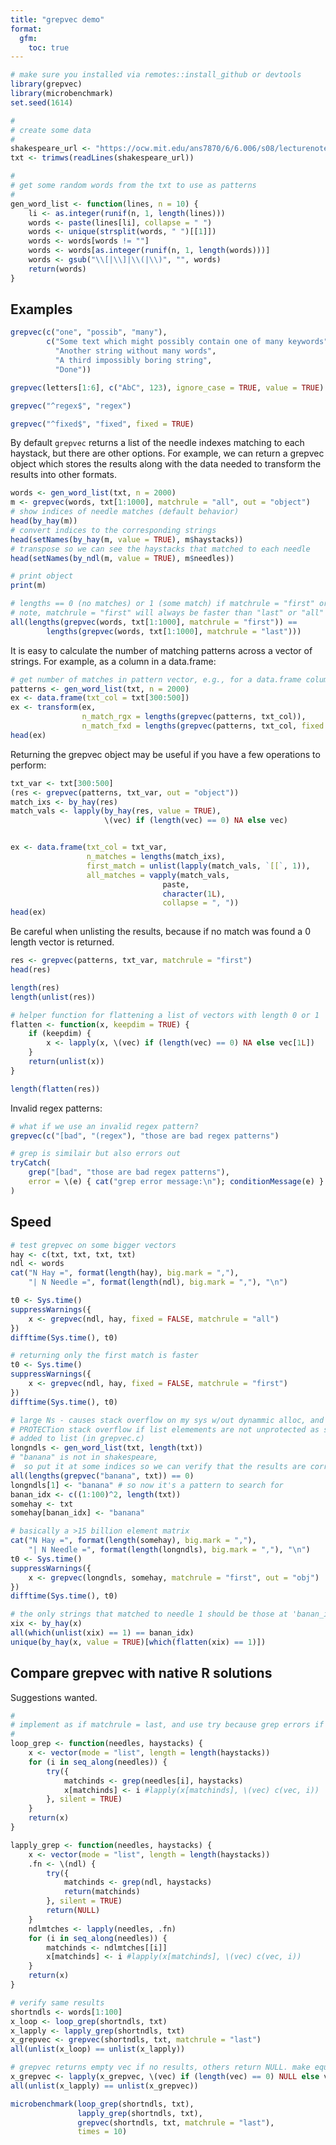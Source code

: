 ```yaml
---
title: "grepvec demo"
format: 
  gfm:
    toc: true
---
```




```r
# make sure you installed via remotes::install_github or devtools
library(grepvec)
library(microbenchmark)
set.seed(1614)

#
# create some data
#
shakespeare_url <- "https://ocw.mit.edu/ans7870/6/6.006/s08/lecturenotes/files/t8.shakespeare.txt"
txt <- trimws(readLines(shakespeare_url))

#
# get some random words from the txt to use as patterns
#
gen_word_list <- function(lines, n = 10) {
    li <- as.integer(runif(n, 1, length(lines)))
    words <- paste(lines[li], collapse = " ")
    words <- unique(strsplit(words, " ")[[1]])
    words <- words[words != ""]
    words <- words[as.integer(runif(n, 1, length(words)))]
    words <- gsub("\\[|\\]|\\(|\\)", "", words)
    return(words)
}

```


## Examples

```r
grepvec(c("one", "possib", "many"),
        c("Some text which might possibly contain one of many keywords",
          "Another string without many words",
          "A third impossibly boring string",
          "Done"))

grepvec(letters[1:6], c("AbC", 123), ignore_case = TRUE, value = TRUE)

grepvec("^regex$", "regex")

grepvec("^fixed$", "fixed", fixed = TRUE)

```

By default `grepvec` returns a list of the needle indexes matching to each haystack, but there are other options. For example, we can return a grepvec object which stores the results along with the data needed to transform the results into other formats.  



```r
words <- gen_word_list(txt, n = 2000)
m <- grepvec(words, txt[1:1000], matchrule = "all", out = "object")
# show indices of needle matches (default behavior)
head(by_hay(m))
# convert indices to the corresponding strings
head(setNames(by_hay(m, value = TRUE), m$haystacks))
# transpose so we can see the haystacks that matched to each needle
head(setNames(by_ndl(m, value = TRUE), m$needles))

# print object
print(m)
```


```r
# lengths == 0 (no matches) or 1 (some match) if matchrule = "first" or "last"
# note, matchrule = "first" will always be faster than "last" or "all"
all(lengths(grepvec(words, txt[1:1000], matchrule = "first")) ==
        lengths(grepvec(words, txt[1:1000], matchrule = "last")))
```

It is easy to calculate the number of matching patterns across a vector of strings. For example, as a column in a data.frame:  

```r
# get number of matches in pattern vector, e.g., for a data.frame column
patterns <- gen_word_list(txt, n = 2000)
ex <- data.frame(txt_col = txt[300:500])
ex <- transform(ex,
                n_match_rgx = lengths(grepvec(patterns, txt_col)),
                n_match_fxd = lengths(grepvec(patterns, txt_col, fixed = TRUE)))
head(ex)
```

Returning the grepvec object may be useful if you have a few operations to perform:  

```r
txt_var <- txt[300:500]
(res <- grepvec(patterns, txt_var, out = "object"))
match_ixs <- by_hay(res)
match_vals <- lapply(by_hay(res, value = TRUE),
                     \(vec) if (length(vec) == 0) NA else vec)


ex <- data.frame(txt_col = txt_var,
                 n_matches = lengths(match_ixs),
                 first_match = unlist(lapply(match_vals, `[[`, 1)),
                 all_matches = vapply(match_vals,
                                  paste,
                                  character(1L),
                                  collapse = ", "))
head(ex)
```


Be careful when unlisting the results, because if no match was found a 0 length vector is returned.


```r
res <- grepvec(patterns, txt_var, matchrule = "first")
head(res)

length(res)
length(unlist(res))

# helper function for flattening a list of vectors with length 0 or 1
flatten <- function(x, keepdim = TRUE) {
    if (keepdim) {
        x <- lapply(x, \(vec) if (length(vec) == 0) NA else vec[1L])
    }
    return(unlist(x))
}

length(flatten(res))

```


Invalid regex patterns:  

```r
# what if we use an invalid regex pattern?
grepvec(c("[bad", "(regex"), "those are bad regex patterns")

# grep is similair but also errors out
tryCatch(
    grep("[bad", "those are bad regex patterns"),
    error = \(e) { cat("grep error message:\n"); conditionMessage(e) }
)
```


## Speed

```r
# test grepvec on some bigger vectors
hay <- c(txt, txt, txt, txt)
ndl <- words
cat("N Hay =", format(length(hay), big.mark = ","),
    "| N Needle =", format(length(ndl), big.mark = ","), "\n")

t0 <- Sys.time()
suppressWarnings({
    x <- grepvec(ndl, hay, fixed = FALSE, matchrule = "all")
})
difftime(Sys.time(), t0)

# returning only the first match is faster
t0 <- Sys.time()
suppressWarnings({
    x <- grepvec(ndl, hay, fixed = FALSE, matchrule = "first")
})
difftime(Sys.time(), t0)
```


```r
# large Ns - causes stack overflow on my sys w/out dynammic alloc, and cause
# PROTECTion stack overflow if list elemements are not unprotected as soon as
# added to list (in grepvec.c)
longndls <- gen_word_list(txt, length(txt))
# "banana" is not in shakespeare,
#  so put it at some indices so we can verify that the results are correct
all(lengths(grepvec("banana", txt)) == 0)
longndls[1] <- "banana" # so now it's a pattern to search for
banan_idx <- c((1:100)^2, length(txt))
somehay <- txt
somehay[banan_idx] <- "banana"

# basically a >15 billion element matrix
cat("N Hay =", format(length(somehay), big.mark = ","),
    "| N Needle =", format(length(longndls), big.mark = ","), "\n")
t0 <- Sys.time()
suppressWarnings({
    x <- grepvec(longndls, somehay, matchrule = "first", out = "obj")
})
difftime(Sys.time(), t0)

# the only strings that matched to needle 1 should be those at 'banan_idx'
xix <- by_hay(x)
all(which(unlist(xix) == 1) == banan_idx)
unique(by_hay(x, value = TRUE)[which(flatten(xix) == 1)])
```


## Compare grepvec with native R solutions

Suggestions wanted.

```r
#
# implement as if matchrule = last, and use try because grep errors if bad regex
#
loop_grep <- function(needles, haystacks) {
    x <- vector(mode = "list", length = length(haystacks))
    for (i in seq_along(needles)) {
        try({
            matchinds <- grep(needles[i], haystacks)
            x[matchinds] <- i #lapply(x[matchinds], \(vec) c(vec, i))
        }, silent = TRUE)
    }
    return(x)
}

lapply_grep <- function(needles, haystacks) {
    x <- vector(mode = "list", length = length(haystacks))
    .fn <- \(ndl) {
        try({
            matchinds <- grep(ndl, haystacks)
            return(matchinds)
        }, silent = TRUE)
        return(NULL)
    }
    ndlmtches <- lapply(needles, .fn)
    for (i in seq_along(needles)) {
        matchinds <- ndlmtches[[i]]
        x[matchinds] <- i #lapply(x[matchinds], \(vec) c(vec, i))
    }
    return(x)
}

# verify same results
shortndls <- words[1:100]
x_loop <- loop_grep(shortndls, txt)
x_lapply <- lapply_grep(shortndls, txt)
x_grepvec <- grepvec(shortndls, txt, matchrule = "last")
all(unlist(x_loop) == unlist(x_lapply))

# grepvec returns empty vec if no results, others return NULL. make equal
x_grepvec <- lapply(x_grepvec, \(vec) if (length(vec) == 0) NULL else vec)
all(unlist(x_lapply) == unlist(x_grepvec))

microbenchmark(loop_grep(shortndls, txt),
               lapply_grep(shortndls, txt),
               grepvec(shortndls, txt, matchrule = "last"),
               times = 10)
```
